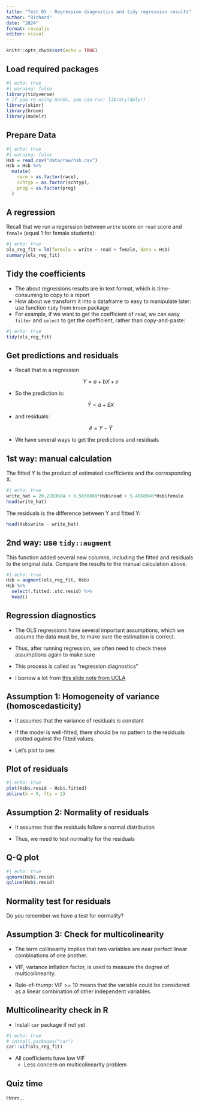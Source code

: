 ```yaml
---
title: "Test 03 - Regression diagnostics and tidy regression results"
author: "Richard"
date: "2024"
format: revealjs
editor: visual
---
```


```r
knitr::opts_chunk$set(echo = TRUE)
```

## Load required packages

```r
#| echo: true
#| warning: false
library(tidyverse) 
# if you're using macOS, you can run: library(dplyr)
library(skimr)
library(broom)
library(modelr)
```

## Prepare Data

```r
#| echo: true
#| warning: false
Hsb = read_csv("data/raw/hsb.csv")
Hsb = Hsb %>% 
  mutate(
    race = as.factor(race),
    schtyp = as.factor(schtyp),
    prog = as.factor(prog)
  )
```

## A regression

Recall that we run a regerssion between `write` score on `read` score and `female` (equal 1 for female students):

```r
#| echo: true
ols_reg_fit = lm(formula = write ~ read + female, data = Hsb)
summary(ols_reg_fit)
```

## Tidy the coefficients

-   The about regressions results are in text format, which is time-consuming to copy to a report
-   How about we transform it into a dataframe to easy to manipulate later: use function `tidy` from `broom` package
-   For example, if we want to get the coefficient of `read`, we can easy `filter` and `select` to get the coefficient, rather than copy-and-paste:

```r
#| echo: true
tidy(ols_reg_fit)
```

## Get predictions and residuals

-   Recall that in a regression

$$Y = a + bX + e$$

-   So the prediction is:

$$\hat{Y} = \hat{a} + \hat{b}X$$

-   and residuals:

$$\hat{e} = Y - \hat{Y}$$

-   We have several ways to get the predictions and residuals

## 1st way: manual calculation

The fitted Y is the product of estimated coefficients and the corresponding X.

```r
#| echo: true
write_hat = 20.2283684 + 0.5658869*Hsb$read + 5.4868940*Hsb$female
head(write_hat)
```

The residuals is the difference between Y and fitted Y:

```r
head(Hsb$write - write_hat)
```

## 2nd way: use `tidy::augment`

This function added several new columns, including the fitted and residuals to the original data. Compare the results to the manual calculation above.

```r
#| echo: true
Hsb = augment(ols_reg_fit, Hsb) 
Hsb %>% 
  select(.fitted:.std.resid) %>% 
  head()
```

## Regression diagnostics

-   The OLS regressions have several important assumptions, which we assume the data must be, to make sure the estimation is correct.

-   Thus, after running regression, we often need to check these assumptions again to make sure

-   This process is called as "regression diagnostics"

-   I borrow a lot from [this slide note from UCLA](https://stats.idre.ucla.edu/wp-content/uploads/2019/02/R_reg_part2.html)

## Assumption 1: Homogeneity of variance (homoscedasticity)

-   It assumes that the variance of residuals is constant

-   If the model is well-fitted, there should be no pattern to the residuals plotted against the fitted values.

-   Let's plot to see:

## Plot of residuals

```r
#| echo: true
plot(Hsb$.resid ~ Hsb$.fitted)
abline(h = 0, lty = 2)
```

## Assumption 2: Normality of residuals

-   It assumes that the residuals follow a normal distribution

-   Thus, we need to test normality for the residuals

## Q-Q plot

```r
#| echo: true
qqnorm(Hsb$.resid)
qqline(Hsb$.resid)
```

## Normality test for residuals

Do you remember we have a test for normality?

## Assumption 3: Check for multicolinearity

-   The term collinearity implies that two variables are near perfect linear combinations of one another.

-   VIF, variance inflation factor, is used to measure the degree of multicollinearity.

-   Rule-of-thump: VIF \>= 10 means that the variable could be considered as a linear combination of other independent variables.

## Multicolinearity check in R

-   Install `car` package if not yet

```r
#| echo: true
# install.packages("car")
car::vif(ols_reg_fit)

```

-   All coefficients have low VIF
    -   Less concern on multicolinearity problem

## Quiz time

Hmm...
